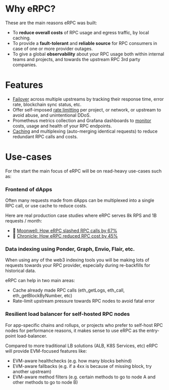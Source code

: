 # Why eRPC?

These are the main reasons eRPC was built:

- To **reduce overall costs** of RPC usage and egress traffic, by local caching.
- To provide a **fault-tolerant** and **reliable source** for RPC consumers in case of one or more provider outages.
- To give a global **observability** about your RPC usage both within internal teams and projects, and towards the upstream RPC 3rd party companies.

# Features

- [Failover](/config/failsafe) across multiple upstreams by tracking their response time, error rate, blockchain sync status, etc.
- Offer self-imposed [rate limitting](/rate-limiting) per project, or network, or upstream to avoid abuse, and unintentional DDoS.
- Prometheus metrics collection and Grafana dashboards to [monitor](/operation/monitoring) costs, usage and health of your RPC endpoints.
- [Caching](/config/caching) and multiplexing (auto-merging identical requests) to reduce redundant RPC calls and costs.

# Use-cases

For the start the main focus of eRPC will be on read-heavy use-cases such as:

### Frontend of dApps

Often many requests made from dApps can be multiplexed into a single RPC call, or use cache to reduce costs.

Here are real production case studies where eRPC serves 8k RPS and 1B requests / month:

- 🚀 [Moonwell: How eRPC slashed RPC calls by 67%](https://erpc.cloud/case-studies/moonwell)
- 🚀 [Chronicle: How eRPC reduced RPC cost by 45%](https://erpc.cloud/case-studies/chronicle)


### Data indexing using Ponder, Graph, Envio, Flair, etc.

When using any of the web3 indexing tools you will be making lots of requests towards your RPC provider, especially during re-backfills for historical data.

eRPC can help in two main areas:

- Cache already made RPC calls (eth_getLogs, eth_call, eth_getBlockByNumber, etc)
- Rate-limit upstream pressure towards RPC nodes to avoid fatal error

### Resilient load balancer for self-hosted RPC nodes

For app-specific chains and rollups, or projects who prefer to self-host RPC nodes for performance reasons, it makes sense to use eRPC as the entry-point load-balancer.

Compared to more traditional LB solutions (ALB, K8S Services, etc) eRPC will provide EVM-focused features like:

- EVM-aware healthchecks (e.g. how many blocks behind)
- EVM-aware fallbacks (e.g. if a 4xx is because of missing block, try another upstream)
- EVM-aware method filters (e.g. certain methods to go to node A and other methods to go to node B)
